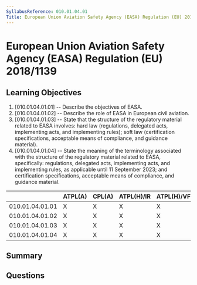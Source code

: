 ```yaml
---
SyllabusReference: 010.01.04.01
Title: European Union Aviation Safety Agency (EASA) Regulation (EU) 2018/1139
---
```


# European Union Aviation Safety Agency (EASA) Regulation (EU) 2018/1139

## Learning Objectives

1. [010.01.04.01.01] -- Describe the objectives of EASA.
2. [010.01.04.01.02] -- Describe the role of EASA in European civil aviation.
3. [010.01.04.01.03] -- State that the structure of the regulatory material
   related to EASA involves: hard law (regulations, delegated acts, implementing
   acts, and implementing rules); soft law (certification specifications,
   acceptable means of compliance, and guidance material).
4. [010.01.04.01.04] -- State the meaning of the terminology associated with the
   structure of the regulatory material related to EASA, specifically:
   regulations, delegated acts, implementing acts, and implementing rules, as
   applicable until 11 September 2023; and certification specifications,
   acceptable means of compliance, and guidance material.

|                 | ATPL(A) | CPL(A) | ATPL(H)/IR | ATPL(H)/VFR | CPL(H) | IR  | CBIR(A) |
| --------------- | ------- | ------ | ---------- | ----------- | ------ | --- | ------- |
| 010.01.04.01.01 | X       | X      | X          | X           | X      |     |         |
| 010.01.04.01.02 | X       | X      | X          | X           | X      |     |         |
| 010.01.04.01.03 | X       | X      | X          | X           | X      |     |         |
| 010.01.04.01.04 | X       | X      | X          | X           | X      |     |         |

## Summary

## Questions
